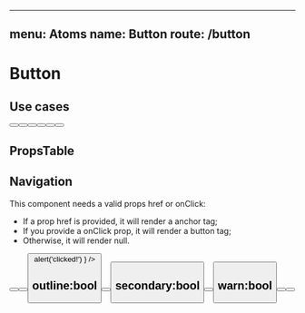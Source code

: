 
---
menu: Atoms
name: Button
route: /button
---


# Button

## Use cases

<div>
  <Button href='#'/>
  <Button secondary href='#'/>
  <Button warn href='#'/>
  <Button outline href='#'/>
  <Button outline secondary href='#'/>
  <Button outline warn href='#'/>
</div>

## PropsTable

<PropsTable of={Button} />

## Navigation

This component needs a valid props href or onClick:

- If a prop href is provided, it will render a anchor tag; 
- If you provide a onClick prop, it will render a button tag; 
- Otherwise, it will render null.

<Playground>
  <Button />
  <Button href='#navigation' />
  <Button onClick={() => alert('clicked!') } />
</Playground>

## outline:bool

<Playground>
  <Button href='#outlinebool' />
  <Button outline href='#outlinebool' />
</Playground>

## secondary:bool

<Playground>
  <Button secondary href='#secondarybool' />
  <Button secondary outline href='#secondarybool' />
</Playground>

## warn:bool

<Playground>
  <Button warn href='#warnbool' />
  <Button warn outline href='#warnbool' />
</Playground>
